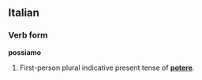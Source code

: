 ==Italian==
===Verb form===
'''possiamo'''

#First-person plural indicative present tense of '''[[potere]]'''.